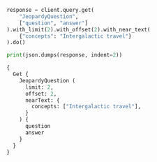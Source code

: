 
<Tabs className="code" groupId="languages">
<TabItem value="py" label="Python">

```python
response = client.query.get(
    "JeopardyQuestion",
    ["question", "answer"]
).with_limit(2).with_offset(2).with_near_text(
    {"concepts": "Intergalactic travel"}
).do()

print(json.dumps(response, indent=2))
```

</TabItem>
<TabItem value="graphql" label="GraphQL">

```graphql
{
  Get {
    JeopardyQuestion (
      limit: 2,
      offset: 2,
      nearText: {
        concepts: ["Intergalactic travel"],
      }
    ) {
      question
      answer
    }
  }
}
```

</TabItem>
</Tabs>